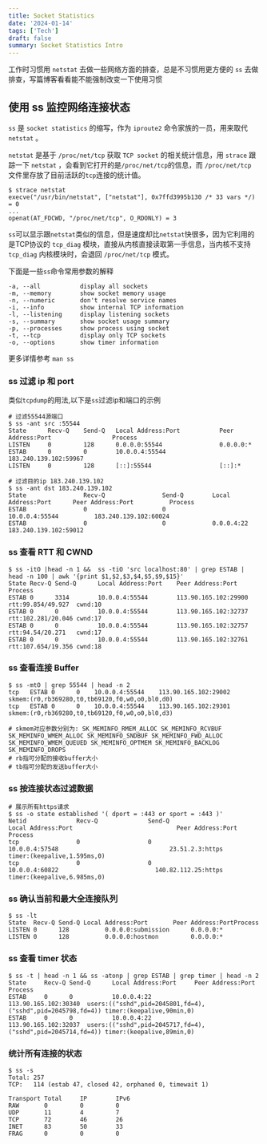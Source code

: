 ```yaml
---
title: Socket Statistics
date: '2024-01-14'
tags: ['Tech']
draft: false
summary: Socket Statistics Intro
---
```


<TOCInline toc={props.toc}/>

工作时习惯用 `netstat` 去做一些网络方面的排查，总是不习惯用更方便的 `ss` 去做排查，写篇博客看看能不能强制改变一下使用习惯

## 使用 ss 监控网络连接状态

`ss` 是 `socket statistics` 的缩写，作为 `iproute2` 命令家族的一员，用来取代 `netstat` 。

`netstat` 是基于 `/proc/net/tcp` 获取 `TCP socket` 的相关统计信息，用 `strace` 跟踪一下 `netstat` ，会看到它打开的是`/proc/net/tcp`的信息，而 `/proc/net/tcp` 文件里存放了目前活跃的`tcp`连接的统计值。

```
$ strace netstat
execve("/usr/bin/netstat", ["netstat"], 0x7ffd3995b130 /* 33 vars */) = 0
...
openat(AT_FDCWD, "/proc/net/tcp", O_RDONLY) = 3
```

`ss`可以显示跟`netstat`类似的信息，但是速度却比`netstat`快很多，因为它利用的是TCP协议的 `tcp_diag` 模块，直接从内核直接读取第一手信息，当内核不支持 `tcp_diag` 内核模块时，会退回 `/proc/net/tcp` 模式。

下面是一些`ss`命令常用参数的解释

```
-a, --all           display all sockets
-m, --memory        show socket memory usage
-n, --numeric       don't resolve service names
-i, --info          show internal TCP information
-l, --listening     display listening sockets
-s, --summary       show socket usage summary
-p, --processes     show process using socket
-t, --tcp           display only TCP sockets
-o, --options       show timer information
```

更多详情参考 `man ss`

### ss 过滤 ip 和 port
类似`tcpdump`的用法,以下是`ss`过滤ip和端口的示例
```
# 过滤55544源端口
$ ss -ant src :55544
State      Recv-Q    Send-Q   Local Address:Port           Peer Address:Port                 Process                
LISTEN     0         128      0.0.0.0:55544                0.0.0.0:*                                             
ESTAB      0         0        10.0.0.4:55544               183.240.139.102:59967                                                                                                                 
LISTEN     0         128      [::]:55544                   [::]:*

# 过滤目的ip 183.240.139.102
$ ss -ant dst 183.240.139.102
State                Recv-Q                Send-Q        Local Address:Port      Peer Address:Port          Process                
ESTAB                0                     0             10.0.0.4:55544          183.240.139.102:60024                                                                             
ESTAB                0                     0             0.0.0.4:22              183.240.139.102:59012   
```

### ss 查看 RTT 和 CWND

```
$ ss -itO |head -n 1 &&  ss -tiO 'src localhost:80' | grep ESTAB | head -n 100 | awk '{print $1,$2,$3,$4,$5,$9,$15}' 
State Recv-Q Send-Q      Local Address:Port    Peer Address:Port     Process                                                                                                                                                                                                                                                                                                                                                                                                                                                                                                                             
ESTAB 0      3314        10.0.0.4:55544        113.90.165.102:29900  rtt:99.854/49.927  cwnd:10
ESTAB 0      0           10.0.0.4:55544        113.90.165.102:32737  rtt:102.281/20.046 cwnd:17
ESTAB 0      0           10.0.0.4:55544        113.90.165.102:32757  rtt:94.54/20.271   cwnd:17
ESTAB 0      0           10.0.0.4:55544        113.90.165.102:32761  rtt:107.654/19.356 cwnd:18
```

### ss 查看连接 Buffer
```
$ ss -mtO | grep 55544 | head -n 2                                           
tcp   ESTAB 0      0    10.0.0.4:55544    113.90.165.102:29002    skmem:(r0,rb369280,t0,tb69120,f0,w0,o0,bl0,d0)     
tcp   ESTAB 0      0    10.0.0.4:55544    113.90.165.102:29301    skmem:(r0,rb369280,t0,tb69120,f0,w0,o0,bl0,d3)

# skmem对应参数分别为: SK_MEMINFO_RMEM_ALLOC SK_MEMINFO_RCVBUF SK_MEMINFO_WMEM_ALLOC SK_MEMINFO_SNDBUF SK_MEMINFO_FWD_ALLOC SK_MEMINFO_WMEM_QUEUED SK_MEMINFO_OPTMEM SK_MEMINFO_BACKLOG SK_MEMINFO_DROPS
# rb指可分配的接收buffer大小
# tb指可分配的发送buffer大小
```

### ss 按连接状态过滤数据
```
# 展示所有https请求
$ ss -o state established '( dport = :443 or sport = :443 )'
Netid              Recv-Q              Send-Q                           Local Address:Port                             Peer Address:Port              Process                                  
tcp                0                   0                                     10.0.0.4:57548                               23.51.2.3:https              timer:(keepalive,1.595ms,0)             
tcp                0                   0                                     10.0.0.4:60822                           140.82.112.25:https              timer:(keepalive,6.985ms,0) 
```

### ss 确认当前和最大全连接队列
```
$ ss -lt
State  Recv-Q Send-Q Local Address:Port       Peer Address:PortProcess
LISTEN 0      128          0.0.0.0:submission      0.0.0.0:*          
LISTEN 0      128          0.0.0.0:hostmon         0.0.0.0:*  
```

### ss 查看 timer 状态
```
$ ss -t | head -n 1 && ss -atonp | grep ESTAB | grep timer | head -n 2
State     Recv-Q Send-Q      Local Address:Port     Peer Address:Port     Process                                                                        
ESTAB     0      0           10.0.0.4:22            113.90.165.102:30340  users:(("sshd",pid=2045801,fd=4),("sshd",pid=2045798,fd=4)) timer:(keepalive,90min,0)
ESTAB     0      0           10.0.0.4:22            113.90.165.102:32037  users:(("sshd",pid=2045717,fd=4),("sshd",pid=2045714,fd=4)) timer:(keepalive,89min,0)
```

### 统计所有连接的状态
```
$ ss -s
Total: 257
TCP:   114 (estab 47, closed 42, orphaned 0, timewait 1)

Transport Total     IP        IPv6
RAW	      0         0         0        
UDP	      11        4         7        
TCP	      72        46        26       
INET	  83        50        33       
FRAG	  0         0         0 
```
